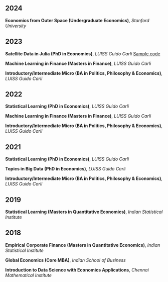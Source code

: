 ## 2024
**Economics from Outer Space (Undergraduate Economics)**, *Stanford University* 

## 2023

**Satellite Data in Julia (PhD in Economics)**, *LUISS Guido Carli* [Sample code](teaching/nightlights_korea.jl)

**Machine Learning in Finance (Masters in Finance)**, *LUISS Guido Carli*

**Introductory/Intermediate Micro (BA in Politics, Philosophy & Economics)**, *LUISS Guido Carli*

## 2022

**Statistical Learning (PhD in Economics)**, *LUISS Guido Carli*

**Machine Learning in Finance (Masters in Finance)**, *LUISS Guido Carli*

**Introductory/Intermediate Micro (BA in Politics, Philosophy & Economics)**, *LUISS Guido Carli*

## 2021

**Statistical Learning (PhD in Economics)**, *LUISS Guido Carli*

**Topics in Big Data (PhD in Economics)**, *LUISS Guido Carli*

**Introductory/Intermediate Micro (BA in Politics, Philosophy & Economics)**, *LUISS Guido Carli*

## 2019

**Statistical Learning (Masters in Quantitative Economics)**, *Indian Statistical Institute*

## 2018

**Empirical Corporate Finance (Masters in Quantitative Economics)**, *Indian Statistical Institute*

**Global Economics (Core MBA)**, *Indian School of Business*

**Introduction to Data Science with Economics Applications**, *Chennai Mathematical Institute*


